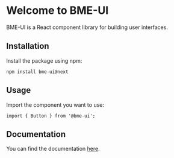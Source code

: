 
<Meta title="Getting started/Introduction" />

# Welcome to BME-UI

BME-UI is a React component library for building user interfaces.

## Installation

Install the package using npm:
```
npm install bme-ui@next
```

## Usage

Import the component you want to use:
```
import { Button } from '@bme-ui';
```

## Documentation

You can find the documentation [here](https://github.com/amadeuszblanik/bme-ui).
